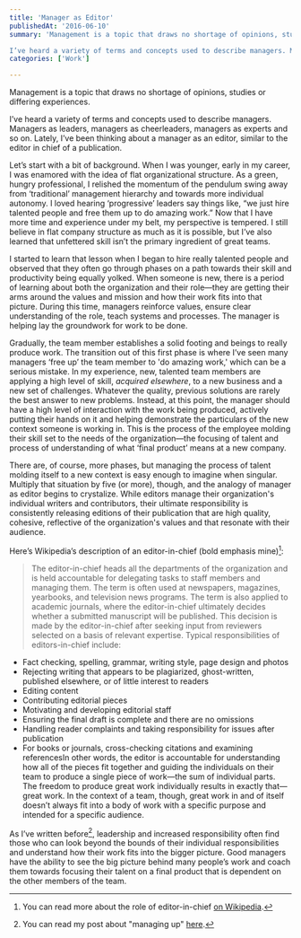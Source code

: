 ```yaml
---
title: 'Manager as Editor'
publishedAt: '2016-06-10'
summary: 'Management is a topic that draws no shortage of opinions, studies or differing experiences.

I’ve heard a variety of terms and concepts used to describe managers. Managers as leaders, managers as chee...'
categories: ['Work']

---
```


Management is a topic that draws no shortage of opinions, studies or differing experiences.

I’ve heard a variety of terms and concepts used to describe managers. Managers as leaders, managers as cheerleaders, managers as experts and so on. Lately, I’ve been thinking about a manager as an editor, similar to the editor in chief of a publication.

Let’s start with a bit of background. When I was younger, early in my career, I was enamored with the idea of flat organizational structure. As a green, hungry professional, I relished the momentum of the pendulum swing away from ‘traditional’ management hierarchy and towards more individual autonomy. I loved hearing ‘progressive’ leaders say things like, “we just hire talented people and free them up to do amazing work.” Now that I have more time and experience under my belt, my perspective is tempered. I still believe in flat company structure as much as it is possible, but I’ve also learned that unfettered skill isn’t the primary ingredient of great teams.

I started to learn that lesson when I began to hire really talented people and observed that they often go through phases on a path towards their skill and productivity being equally yolked. When someone is new, there is a period of learning about both the organization and their role—they are getting their arms around the values and mission and how their work fits into that picture. During this time, managers reinforce values, ensure clear understanding of the role, teach systems and processes. The manager is helping lay the groundwork for work to be done.

Gradually, the team member establishes a solid footing and beings to really produce work. The transition out of this first phase is where I’ve seen many managers ‘free up’ the team member to 'do amazing work,' which can be a serious mistake. In my experience, new, talented team members are applying a high level of skill, *acquired elsewhere*, to a new business and a new set of challenges. Whatever the quality, previous solutions are rarely the best answer to new problems. Instead, at this point, the manager should have a high level of interaction with the work being produced, actively putting their hands on it and helping demonstrate the particulars of the new context someone is working in. This is the process of the employee molding their skill set to the needs of the organization—the focusing of talent and process of understanding of what ‘final product’ means at a new company.

There are, of course, more phases, but managing the process of talent molding itself to a new context is easy enough to imagine when singular. Multiply that situation by five (or more), though, and the analogy of manager as editor begins to crystalize. While editors manage their organization's individual writers and contributors, their ultimate responsibility is consistently releasing editions of their publication that are high quality, cohesive, reflective of the organization's values and that resonate with their audience.

Here’s Wikipedia’s description of an editor-in-chief (bold emphasis mine)[^1]:

> The editor-in-chief heads all the departments of the organization and is held accountable for delegating tasks to staff members and managing them. The term is often used at newspapers, magazines, yearbooks, and television news programs. The term is also applied to academic journals, where the editor-in-chief ultimately decides whether a submitted manuscript will be published. This decision is made by the editor-in-chief after seeking input from reviewers selected on a basis of relevant expertise. Typical responsibilities of editors-in-chief include:

-   Fact checking, spelling, grammar, writing style, page design and photos
-   Rejecting writing that appears to be plagiarized, ghost-written, published elsewhere, or of little interest to readers
-   Editing content
-   Contributing editorial pieces
-   Motivating and developing editorial staff
-   Ensuring the final draft is complete and there are no omissions
-   Handling reader complaints and taking responsibility for issues after publication
-   For books or journals, cross-checking citations and examining referencesIn other words, the editor is accountable for understanding how all of the pieces fit together and guiding the individuals on their team to produce a single piece of work—the sum of individual parts. The freedom to produce great work individually results in exactly that—great work. In the context of a team, though, great work in and of itself doesn’t always fit into a body of work with a specific purpose and intended for a specific audience.

As I’ve written before[^2], leadership and increased responsibility often find those who can look beyond the bounds of their individual responsibilities and understand how their work fits into the bigger picture. Good managers have the ability to see the big picture behind many people’s work and coach them towards focusing their talent on a final product that is dependent on the other members of the team.

[^1]: You can read more about the role of editor-in-chief [on Wikipedia](https://en.wikipedia.org/wiki/Editor-in-chief).



[^2]: You can read my post about "managing up" [here](https://ericdodds.com/managing-up/).
